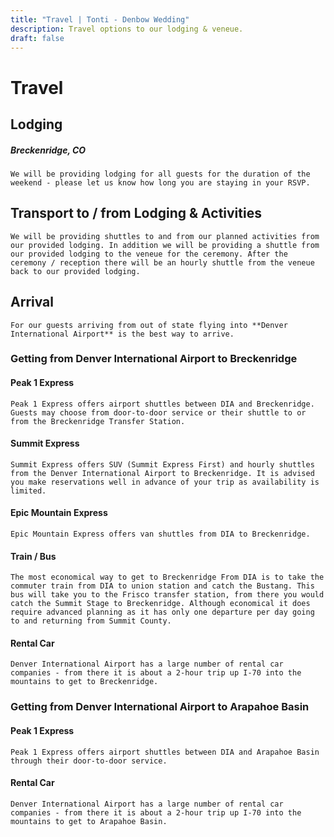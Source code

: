 ---
title: "Travel | Tonti - Denbow Wedding"
description: Travel options to our lodging & veneue.
draft: false
---

# Travel

## Lodging

##### Breckenridge, CO

    We will be providing lodging for all guests for the duration of the weekend - please let us know how long you are staying in your RSVP.

## Transport to / from Lodging & Activities

    We will be providing shuttles to and from our planned activities from our provided lodging. In addition we will be providing a shuttle from our provided lodging to the veneue for the ceremony. After the ceremony / reception there will be an hourly shuttle from the veneue back to our provided lodging.

## Arrival

    For our guests arriving from out of state flying into **Denver International Airport** is the best way to arrive.

### Getting from Denver International Airport to Breckenridge

#### Peak 1 Express

    Peak 1 Express offers airport shuttles between DIA and Breckenridge. Guests may choose from door-to-door service or their shuttle to or from the Breckenridge Transfer Station.

#### Summit Express

    Summit Express offers SUV (Summit Express First) and hourly shuttles from the Denver International Airport to Breckenridge. It is advised you make reservations well in advance of your trip as availability is limited.

#### Epic Mountain Express

    Epic Mountain Express offers van shuttles from DIA to Breckenridge.

#### Train / Bus

    The most economical way to get to Breckenridge From DIA is to take the commuter train from DIA to union station and catch the Bustang. This bus will take you to the Frisco transfer station, from there you would catch the Summit Stage to Breckenridge. Although economical it does require advanced planning as it has only one departure per day going to and returning from Summit County.

#### Rental Car

    Denver International Airport has a large number of rental car companies - from there it is about a 2-hour trip up I-70 into the mountains to get to Breckenridge.

### Getting from Denver International Airport to Arapahoe Basin

#### Peak 1 Express

    Peak 1 Express offers airport shuttles between DIA and Arapahoe Basin through their door-to-door service.

#### Rental Car

    Denver International Airport has a large number of rental car companies - from there it is about a 2-hour trip up I-70 into the mountains to get to Arapahoe Basin.
